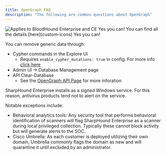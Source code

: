 ```yaml
---
title: OpenGraph FAQ
description: "The following are common questions about OpenGraph"
---
```


<img noZoom src="/assets/enterprise-AND-community-edition-pill-tag.svg" alt="Applies to BloodHound Enterprise and CE"/>

<AccordionGroup>
<Accordion title="Can I define my own icons in OpenGraph?">
Yes you can!
You can find all the details [here](custom-icons)
</Accordion>
<Accordion title="Can I delete data ingested via OpenGraph?">
Yes you can!

You can remove generic data through: 

- Cypher commands in the Explore UI
    - Requires `enable_cypher_mutations: true` in config. For more info [click here](/manage-bloodhound/bh-config#enable-cypher-mutations)
- Admin UI → Database Management page
- API Clear-Database
    - See the [OpenGraph API Page](API) for more inforation

</Accordion>
<Accordion title="The bestest question of all?">
SharpHound Enterprise installs as a signed Windows service. For this reason, antivirus products tend not to alert on the service.

Notable exceptions include:

* Behavioral analytics tools: Any security tool that performs behavioral identification of scanners will flag SharpHound Enterprise as a scanner during local privileged collection. Typically these cannot block activity but will generate alerts to the SOC.
* Cisco Umbrella: As each customer is deployed utilizing their own domain, Umbrella commonly flags the domain as new and will quarantine it until excluded by an administrator.
</Accordion>
</AccordionGroup>




